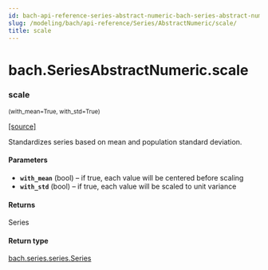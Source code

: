 ```yaml
---
id: bach-api-reference-series-abstract-numeric-bach-series-abstract-numeric-scale
slug: /modeling/bach/api-reference/Series/AbstractNumeric/scale/
title: scale
---
```


# bach.SeriesAbstractNumeric.scale

<div className="method">

### <span className="name">scale</span>

<small className="parameter-list">(<span className="parameter" id="with_mean">with_mean=True</span>, <span className="parameter" id="with_std">with_std=True</span>)</small>


&#8203;<span className="view-source">[[source]](https://github.com/objectiv/objectiv-analytics/blob/mainon3.8/site-packages/bach/series/series_numeric.py)</span>

<div className="content">

Standardizes series based on mean and population standard deviation.


#### Parameters

* **`with_mean`** (bool) – if true, each value will be centered before scaling
* **`with_std`** (bool) – if true, each value will be scaled to unit variance



#### Returns

Series



#### Return type

[bach.series.series.Series](/modeling/bach/api-reference/Series/bach.Series.mdx)



</div>


</div>
